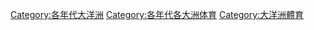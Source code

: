 [[Category:各年代大洋洲|Category:各年代大洋洲]]
[[Category:各年代各大洲体育|Category:各年代各大洲体育]]
[[Category:大洋洲體育|Category:大洋洲體育]]
